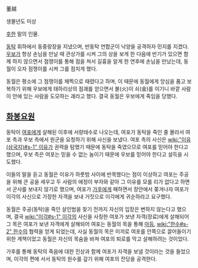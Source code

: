董越

생몰년도 미상

[[후한]] 말의 인물.

[[동탁]] 휘하에서 동중랑장을 지냈으며, 반동탁 연합군이 낙양을 공격하자 민지를 지켰다. [[우보]]가 항상 손님을 만날 때 관상가를 시켜 그의 상을 보게 한 다음에 반기가 있으면 함께 하지 않으면서 점쟁이를 통해 점을 쳐서 길흉을 알게 한 연후에 손님을 만났는데, 동월이 오자 점쟁이를 시켜 그를 점치게 했다.

동월은 평소에 그 점쟁이를 채찍으로 때렸다고 하며, 이 때문에 동월에게 앙심을 품고 보복하기 위해 우보에게 태하리상의 점괘를 얻으면서 불(火)이 쇠(金)를 이기니 바깥 사람이 안에 있는 사람을 도모하는 괘라고 했다. 결국 동월은 우보에게 죽임을 당했다.

== [[화봉요원]] ==
동탁이 [[여포]]에게 살해된 이후에 서량태수로 나오는데, 여포가 동탁을 죽인 줄 몰라서 여포 측과 우보 측에서 원군을 요청하기 위해 사신을 보냈다. 여포 측의 사신은 [[wiki:"이유(삼국지)#s-1" 이유]]가 권력을 탐했기 때문에 동탁을 죽였으므로 여포를 믿어야 한다고 했으며, 우보 측은 여포는 믿을 수 없는 놈이기 때문에 우보를 믿어야 한다고 설득을 시도했다.

이들의 말을 듣고 동월은 이유가 하룻밤 사이에 반목했다는 점이 이상하고 여포는 주공을 위해 큰 공을 세우고 두 사람의 애정이 부자와 같아 그 이유를 모를 리가 없다고 하면서 군사를 보내지 않기로 했으며, 여포가 [[가후]]에게 패하면서 장안에서 쫒겨나자 여포가 이각의 사신으로 가장한 자객을 보내 거짓으로 이각에게 귀순하라고 요구했다.

동월은 주공(동탁)을 죽인 살인범을 찾기 전까지 자신의 입장은 변하지 않는다고 했으며, 결국 [[wiki:"이각#s-1" 이각]]의 사신을 사칭한 여포가 보낸 자객(장료)에게 살해되어 그 목은 여포가 보낸 자객에게 살해되어 여포는 동월의 목을 통해 [[마등]], [[wiki:"한수#s-2" 한수]]의 협력을 얻게 되었는데, 사실 동월의 목은 미끼로 여포를 안쪽으로 끌어들이기 위한 계책이었고 동월은 자신의 목숨을 바쳐 여포의 퇴로를 막고 살해하려는 것이었다.

가후를 통해 동탁의 죽음에 대한 진상과 함께 여포가 자객을 보낼 것이라는 것을 들었으며, 이각의 편에 서서 동탁의 원수를 갚기 위해 여포의 잔당을 공격한다.
